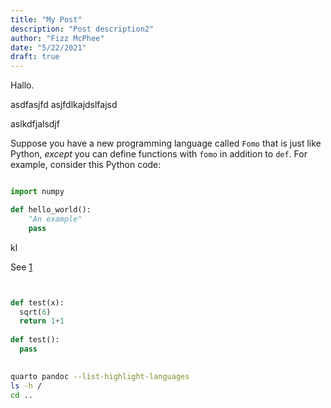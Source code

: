 ```yaml
---
title: "My Post"
description: "Post description2"
author: "Fizz McPhee"
date: "5/22/2021"
draft: true
---
```


Hallo.

asdfasjfd
asjfdlkajdslfajsd

aslkdfjalsdjf



Suppose you have a new programming language called `Fomo` that is just like Python, _except_ you can define functions with `fomo` in addition to `def`.  For example, consider this Python code:

```python

import numpy 

def hello_world():
    "An example"
    pass
```
kl


See [1]

[1]: google.com



```python


def test(x):
  sqrt(6)
  return 1+1
    
def test():
  pass
    

```


```bash
quarto pandoc --list-highlight-languages
ls -h /
cd ..
```
